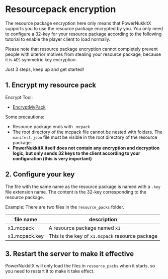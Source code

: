 # Resourcepack encryption

The resource package encryption here only means that PowerNukkitX supports you to use the resource package encrypted by you. You only need to configure a 32-key for your resource package according to the following tutorial to enable the player client to load normally.

Please note that resource package encryption cannot completely prevent people with ulterior motives from stealing your resource package, because it is `AES` symmetric key encryption.

Just 3 steps, keep up and get started!

## 1. Encrypt my resource pack
Encrypt Tool:
- [EncryptMyPack](https://github.com/AllayMC/EncryptMyPack)

Some precautions:
- Resource package ends with `.mcpack`
- The root directory of the mcpack file cannot be nested with folders. The `manifest.json` file must be visible in the root directory of the resource package.
- **PowerNukkitX itself does not contain any encryption and decryption logic, but only sends 32 keys to the client according to your configuration (this is very important)**


## 2. Configure your key

The file with the same name as the resource package is named with a `.key` file extension name. The content is the 32-key corresponding to the resource package.

Example: There are two files in the `resource_packs` folder.

| file name      | description  |
|-----------------|---------------|
| x1.mcpack         | A resource package named `x1`   |
| x1.mcpack.key           | This is the key of `x1.mcpack` resource package  |

## 3. Restart the server to make it effective

PowerNukkitX will only load the files in `resource_packs` when it starts, so you need to restart it to make it take effect.